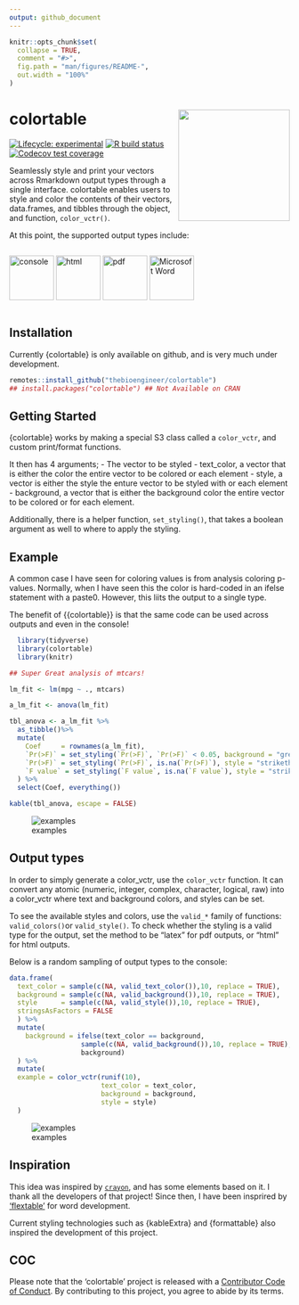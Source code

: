 ```yaml
---
output: github_document
---
```


<!-- README.md is generated from README.Rmd. Please edit that file -->

```r
knitr::opts_chunk$set(
  collapse = TRUE,
  comment = "#>",
  fig.path = "man/figures/README-",
  out.width = "100%"
)
```

# colortable <img src='man/figures/logo.png' align="right" height="200" />

<!-- badges: start -->
[![Lifecycle: experimental](https://img.shields.io/badge/lifecycle-experimental-orange.svg)](https://www.tidyverse.org/lifecycle/#experimental)
[![R build status](https://github.com/thebioengineer/colortable/workflows/R-CMD-check/badge.svg)](https://github.com/thebioengineer/colortable/actions)
[![Codecov test coverage](https://codecov.io/gh/thebioengineer/colortable/branch/master/graph/badge.svg)](https://codecov.io/gh/thebioengineer/colortable?branch=master)
<!-- badges: end -->

Seamlessly style and print your vectors across Rmarkdown output types through a single interface.
colortable enables users to style and color the contents of their vectors, data.frames, and tibbles through the object, and function, `color_vctr()`. 

At this point, the supported output types include:

<div style="display:inline-block">
  <img alt="console" src="inst/media/console_logo.png" style="height:80px"/>
  <img alt="html" src="inst/media/html_logo.png" style="height:80px"/>
  <img alt="pdf" src="inst/media/pdf_logo.png" style="height:80px"/>
  <img alt="Microsoft Word" src="inst/media/microsoft_word_logo.png" style="height:80px"/>
</div>


## Installation

<!-- You can install the released version of colortable from [CRAN](https://CRAN.R-project.org) with: -->

Currently {colortable} is only available on github, and is very much under development.

``` r
remotes::install_github("thebioengineer/colortable")
## install.packages("colortable") ## Not Available on CRAN
```

## Getting Started

{colortable} works by making a special S3 class called a `color_vctr`, and custom print/format functions.

It then has 4 arguments; 
  - The vector to be styled
  - text_color, a vector that is either the color the entire vector to be colored or each element
  - style, a vector is either the style the enture vector to be styled with or each element
  - background, a vector that is either the background color the entire vector to be colored or for each element.
  
Additionally, there is a helper function, `set_styling()`, that takes a boolean argument as well to where to apply the styling.


## Example

A common case I have seen for coloring values is from analysis coloring p-values.
Normally, when I have seen this the color is hard-coded in an ifelse statement with a paste0. 
However, this liits the output to a single type. 

The benefit of {{colortable}} is that the same code can be used across outputs and even in the console!


```r
  library(tidyverse)
  library(colortable)
  library(knitr)

## Super Great analysis of mtcars!

lm_fit <- lm(mpg ~ ., mtcars)

a_lm_fit <- anova(lm_fit)

tbl_anova <- a_lm_fit %>% 
  as_tibble()%>% 
  mutate(
    Coef     = rownames(a_lm_fit),
    `Pr(>F)` = set_styling(`Pr(>F)`, `Pr(>F)` < 0.05, background = "green", style = "underline"),
    `Pr(>F)` = set_styling(`Pr(>F)`, is.na(`Pr(>F)`), style = "strikethrough", text_color = "silver"),
    `F value` = set_styling(`F value`, is.na(`F value`), style = "strikethrough", text_color = "silver")
  ) %>% 
  select(Coef, everything())

kable(tbl_anova, escape = FALSE)

```

![examples](inst/media/output_gifs.gif)

## Output types

In order to simply generate a color_vctr, use the `color_vctr` function. 
It can convert any atomic (numeric, integer, complex, character, logical, raw) into a color_vctr where text and background colors, and styles can be set.

To see the available styles and colors, use the `valid_*` family of functions: `valid_colors()`or `valid_style()`.
To check whether the styling is a valid type for the output, set the method to be "latex" for pdf outputs, or "html" for html outputs.

Below is a random sampling of output types to the console:

```r

data.frame(
  text_color = sample(c(NA, valid_text_color()),10, replace = TRUE),
  background = sample(c(NA, valid_background()),10, replace = TRUE),
  style      = sample(c(NA, valid_style()),10, replace = TRUE),
  stringsAsFactors = FALSE
  ) %>% 
  mutate(
    background = ifelse(text_color == background, 
                  sample(c(NA, valid_background()),10, replace = TRUE),
                  background)
  ) %>% 
  mutate(
  example = color_vctr(runif(10),
                       text_color = text_color,
                       background = background,
                       style = style)
  )

```


![examples](inst/media/multiple_output_types.gif)


## Inspiration
This idea was inspired by [`crayon`](https://github.com/r-lib/crayon), and has some elements based on it. I thank all the developers of that project!
Since then, I have been insprired by ['flextable'](https://github.com/davidgohel/officedown) for word development.

Current styling technologies such as {kableExtra} and {formattable} also inspired the development of this project.

## COC

Please note that the 'colortable' project is released with a
[Contributor Code of Conduct](CODE_OF_CONDUCT.md).
By contributing to this project, you agree to abide by its terms.

